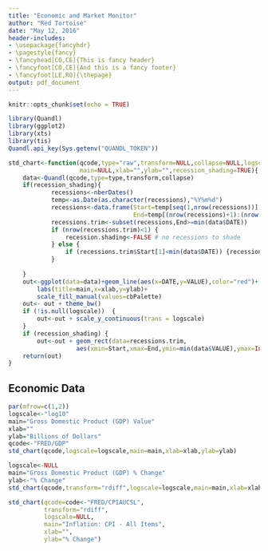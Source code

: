 ```yaml
---
title: "Economic and Market Monitor"
author: "Red Tortoise"
date: "May 12, 2016"
header-includes:
- \usepackage{fancyhdr}
- \pagestyle{fancy}
- \fancyhead[CO,CE]{This is fancy header}
- \fancyfoot[CO,CE]{And this is a fancy footer}
- \fancyfoot[LE,RO]{\thepage}
output: pdf_document
---
```


```r
knitr::opts_chunk$set(echo = TRUE)
```
```r
library(Quandl)
library(ggplot2)
library(xts)
library(tis)
Quandl.api_key(Sys.getenv("QUANDL_TOKEN"))

std_chart<-function(qcode,type="raw",transform=NULL,collapse=NULL,logscale=NULL,
                    main=NULL,xlab="",ylab="",recession_shading=TRUE){
    data<-Quandl(qcode,type=type,transform,collapse)
    if(recession_shading){
            recessions<-nberDates()
            temp<-as.Date(as.character(recessions),"%Y%m%d")
            recessions<-data.frame(Start=temp[seq(1,nrow(recessions))],
                                   End=temp[(nrow(recessions)+1):(nrow(recessions)*2)])
            recessions.trim<-subset(recessions,End>=min(data$DATE))
            if (nrow(recessions.trim)<1) {
                recession.shading<-FALSE # no recessions to shade
            } else {
                if (recessions.trim$Start[1]<min(data$DATE)) {recessions.trim$Start[1]<-min(data$DATE)}
            }
            
    }
    out<-ggplot(data=data)+geom_line(aes(x=DATE,y=VALUE),color="red")+ 
        labs(title=main,x=xlab,y=ylab)+
        scale_fill_manual(values=cbPalette) 
    out<- out + theme_bw()
    if (!is.null(logscale))  {
        out<-out + scale_y_continuous(trans = logscale)
    }    
    if (recession_shading) {
        out<-out + geom_rect(data=recessions.trim,
                   aes(xmin=Start,xmax=End,ymin=min(data$VALUE),ymax=Inf), fill="darkgray",alpha=0.2)}
    return(out)
}
```

## Economic Data

```r
par(mfrow=c(1,2))
logscale<-"log10"
main="Gross Domestic Product (GDP) Value"
xlab=""
ylab="Billions of Dollars"
qcode<-"FRED/GDP"
std_chart(qcode,logscale=logscale,main=main,xlab=xlab,ylab=ylab)

logscale<-NULL
main="Gross Domestic Product (GDP) % Change"
ylab<-"% Change"
std_chart(qcode,transform="rdiff",logscale=logscale,main=main,xlab=xlab,ylab=ylab)

std_chart(qcode=code<-"FRED/CPIAUCSL",
          transform="rdiff",
          logscale=NULL,
          main="Inflation: CPI - All Items",
          xlab="",
          ylab="% Change")

```

